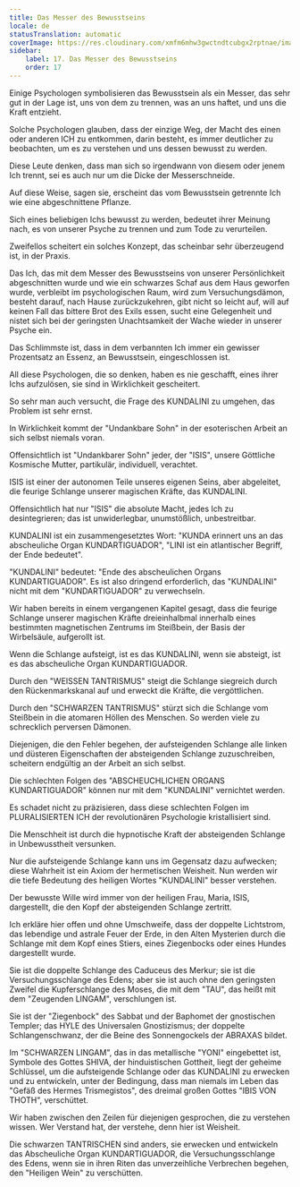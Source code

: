 ```yaml
---
title: Das Messer des Bewusstseins
locale: de
statusTranslation: automatic
coverImage: https://res.cloudinary.com/xmfm6mhw3gwctndtcubgx2rptnae/image/upload/v1741354419/small_cover_la_gran_rebelion_28716e29d2.webp
sidebar:
    label: 17. Das Messer des Bewusstseins
    order: 17
---
```

Einige Psychologen symbolisieren das Bewusstsein als ein Messer, das sehr gut in der Lage ist, uns von dem zu trennen, was an uns haftet, und uns die Kraft entzieht.

Solche Psychologen glauben, dass der einzige Weg, der Macht des einen oder anderen ICH zu entkommen, darin besteht, es immer deutlicher zu beobachten, um es zu verstehen und uns dessen bewusst zu werden.

Diese Leute denken, dass man sich so irgendwann von diesem oder jenem Ich trennt, sei es auch nur um die Dicke der Messerschneide.

Auf diese Weise, sagen sie, erscheint das vom Bewusstsein getrennte Ich wie eine abgeschnittene Pflanze.

Sich eines beliebigen Ichs bewusst zu werden, bedeutet ihrer Meinung nach, es von unserer Psyche zu trennen und zum Tode zu verurteilen.

Zweifellos scheitert ein solches Konzept, das scheinbar sehr überzeugend ist, in der Praxis.

Das Ich, das mit dem Messer des Bewusstseins von unserer Persönlichkeit abgeschnitten wurde und wie ein schwarzes Schaf aus dem Haus geworfen wurde, verbleibt im psychologischen Raum, wird zum Versuchungsdämon, besteht darauf, nach Hause zurückzukehren, gibt nicht so leicht auf, will auf keinen Fall das bittere Brot des Exils essen, sucht eine Gelegenheit und nistet sich bei der geringsten Unachtsamkeit der Wache wieder in unserer Psyche ein.

Das Schlimmste ist, dass in dem verbannten Ich immer ein gewisser Prozentsatz an Essenz, an Bewusstsein, eingeschlossen ist.

All diese Psychologen, die so denken, haben es nie geschafft, eines ihrer Ichs aufzulösen, sie sind in Wirklichkeit gescheitert.

So sehr man auch versucht, die Frage des KUNDALINI zu umgehen, das Problem ist sehr ernst.

In Wirklichkeit kommt der "Undankbare Sohn" in der esoterischen Arbeit an sich selbst niemals voran.

Offensichtlich ist "Undankbarer Sohn" jeder, der "ISIS", unsere Göttliche Kosmische Mutter, partikulär, individuell, verachtet.

ISIS ist einer der autonomen Teile unseres eigenen Seins, aber abgeleitet, die feurige Schlange unserer magischen Kräfte, das KUNDALINI.

Offensichtlich hat nur "ISIS" die absolute Macht, jedes Ich zu desintegrieren; das ist unwiderlegbar, unumstößlich, unbestreitbar.

KUNDALINI ist ein zusammengesetztes Wort: "KUNDA erinnert uns an das abscheuliche Organ KUNDARTIGUADOR", "LINI ist ein atlantischer Begriff, der Ende bedeutet".

"KUNDALINI" bedeutet: "Ende des abscheulichen Organs KUNDARTIGUADOR". Es ist also dringend erforderlich, das "KUNDALINI" nicht mit dem "KUNDARTIGUADOR" zu verwechseln.

Wir haben bereits in einem vergangenen Kapitel gesagt, dass die feurige Schlange unserer magischen Kräfte dreieinhalbmal innerhalb eines bestimmten magnetischen Zentrums im Steißbein, der Basis der Wirbelsäule, aufgerollt ist.

Wenn die Schlange aufsteigt, ist es das KUNDALINI, wenn sie absteigt, ist es das abscheuliche Organ KUNDARTIGUADOR.

Durch den "WEISSEN TANTRISMUS" steigt die Schlange siegreich durch den Rückenmarkskanal auf und erweckt die Kräfte, die vergöttlichen.

Durch den "SCHWARZEN TANTRISMUS" stürzt sich die Schlange vom Steißbein in die atomaren Höllen des Menschen. So werden viele zu schrecklich perversen Dämonen.

Diejenigen, die den Fehler begehen, der aufsteigenden Schlange alle linken und düsteren Eigenschaften der absteigenden Schlange zuzuschreiben, scheitern endgültig an der Arbeit an sich selbst.

Die schlechten Folgen des "ABSCHEUCHLICHEN ORGANS KUNDARTIGUADOR" können nur mit dem "KUNDALINI" vernichtet werden.

Es schadet nicht zu präzisieren, dass diese schlechten Folgen im PLURALISIERTEN ICH der revolutionären Psychologie kristallisiert sind.

Die Menschheit ist durch die hypnotische Kraft der absteigenden Schlange in Unbewusstheit versunken.

Nur die aufsteigende Schlange kann uns im Gegensatz dazu aufwecken; diese Wahrheit ist ein Axiom der hermetischen Weisheit. Nun werden wir die tiefe Bedeutung des heiligen Wortes "KUNDALINI" besser verstehen.

Der bewusste Wille wird immer von der heiligen Frau, Maria, ISIS, dargestellt, die den Kopf der absteigenden Schlange zertritt.

Ich erkläre hier offen und ohne Umschweife, dass der doppelte Lichtstrom, das lebendige und astrale Feuer der Erde, in den Alten Mysterien durch die Schlange mit dem Kopf eines Stiers, eines Ziegenbocks oder eines Hundes dargestellt wurde.

Sie ist die doppelte Schlange des Caduceus des Merkur; sie ist die Versuchungsschlange des Edens; aber sie ist auch ohne den geringsten Zweifel die Kupferschlange des Moses, die mit dem "TAU", das heißt mit dem "Zeugenden LINGAM", verschlungen ist.

Sie ist der "Ziegenbock" des Sabbat und der Baphomet der gnostischen Templer; das HYLE des Universalen Gnostizismus; der doppelte Schlangenschwanz, der die Beine des Sonnengockels der ABRAXAS bildet.

Im "SCHWARZEN LINGAM", das in das metallische "YONI" eingebettet ist, Symbole des Gottes SHIVA, der hinduistischen Gottheit, liegt der geheime Schlüssel, um die aufsteigende Schlange oder das KUNDALINI zu erwecken und zu entwickeln, unter der Bedingung, dass man niemals im Leben das "Gefäß des Hermes Trismegistos", des dreimal großen Gottes "IBIS VON THOTH", verschüttet.

Wir haben zwischen den Zeilen für diejenigen gesprochen, die zu verstehen wissen. Wer Verstand hat, der verstehe, denn hier ist Weisheit.

Die schwarzen TANTRISCHEN sind anders, sie erwecken und entwickeln das Abscheuliche Organ KUNDARTIGUADOR, die Versuchungsschlange des Edens, wenn sie in ihren Riten das unverzeihliche Verbrechen begehen, den "Heiligen Wein" zu verschütten.

